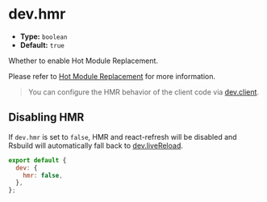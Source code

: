 # dev.hmr

- **Type:** `boolean`
- **Default:** `true`

Whether to enable Hot Module Replacement.

Please refer to [Hot Module Replacement](/guide/advanced/hmr) for more information.

> You can configure the HMR behavior of the client code via [dev.client](/config/dev/client).

## Disabling HMR

If `dev.hmr` is set to `false`, HMR and react-refresh will be disabled and Rsbuild will automatically fall back to [dev.liveReload](/config/dev/live-reload).

```js
export default {
  dev: {
    hmr: false,
  },
};
```
